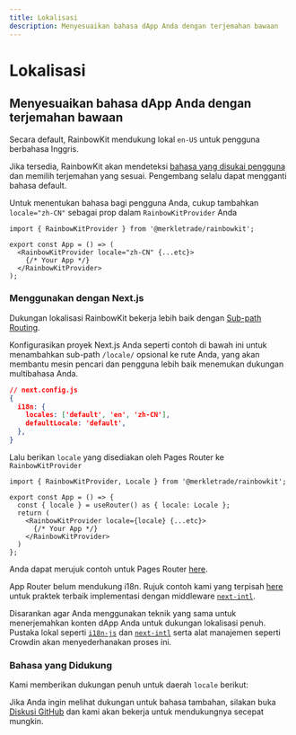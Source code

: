 ```yaml
---
title: Lokalisasi
description: Menyesuaikan bahasa dApp Anda dengan terjemahan bawaan
---
```


# Lokalisasi

## Menyesuaikan bahasa dApp Anda dengan terjemahan bawaan

Secara default, RainbowKit mendukung lokal `en-US` untuk pengguna berbahasa Inggris.

Jika tersedia, RainbowKit akan mendeteksi [bahasa yang disukai pengguna](https://developer.mozilla.org/en-US/docs/Web/API/Navigator/language) dan memilih terjemahan yang sesuai. Pengembang selalu dapat mengganti bahasa default.

Untuk menentukan bahasa bagi pengguna Anda, cukup tambahkan `locale="zh-CN"` sebagai prop dalam `RainbowKitProvider` Anda

```tsx
import { RainbowKitProvider } from '@merkletrade/rainbowkit';

export const App = () => (
  <RainbowKitProvider locale="zh-CN" {...etc}>
    {/* Your App */}
  </RainbowKitProvider>
);
```

### Menggunakan dengan Next.js

Dukungan lokalisasi RainbowKit bekerja lebih baik dengan [Sub-path Routing](https://nextjs.org/docs/pages/building-your-application/routing/internationalization#sub-path-routing).

Konfigurasikan proyek Next.js Anda seperti contoh di bawah ini untuk menambahkan sub-path `/locale/` opsional ke rute Anda, yang akan membantu mesin pencari dan pengguna lebih baik menemukan dukungan multibahasa Anda.

```json
// next.config.js
{
  i18n: {
    locales: ['default', 'en', 'zh-CN'],
    defaultLocale: 'default',
  },
}
```

Lalu berikan `locale` yang disediakan oleh Pages Router ke `RainbowKitProvider`

```tsx
import { RainbowKitProvider, Locale } from '@merkletrade/rainbowkit';

export const App = () => {
  const { locale } = useRouter() as { locale: Locale };
  return (
    <RainbowKitProvider locale={locale} {...etc}>
      {/* Your App */}
    </RainbowKitProvider>
  )
};
```

Anda dapat merujuk contoh untuk Pages Router [here](https://github.com/merkletrade/rainbowkit/tree/main/examples/with-next).

App Router belum mendukung i18n. Rujuk contoh kami yang terpisah [here](https://github.com/merkletrade/rainbowkit/tree/main/examples/with-next-app-i18n) untuk praktek terbaik implementasi dengan middleware [`next-intl`](https://github.com/amannn/next-intl).

Disarankan agar Anda menggunakan teknik yang sama untuk menerjemahkan konten dApp Anda untuk dukungan lokalisasi penuh. Pustaka lokal seperti [`i18n-js`](https://github.com/fnando/i18n) dan [`next-intl`](https://github.com/amannn/next-intl) serta alat manajemen seperti Crowdin akan menyederhanakan proses ini.

### Bahasa yang Didukung

Kami memberikan dukungan penuh untuk daerah `locale` berikut:

<Table
  header={[
    'Language', 'Region', 'Locale', 'Shortform'
  ]}
  dataTypes={[
    'string', 'string', 'code', 'code'
  ]}
  data={[
    ['English', 'United States 🇺🇸', 'en-US', 'en'],
    ['中文', 'Mainland China 🇨🇳', 'zh-CN', 'zh'],
    ['हिंदी', 'India 🇮🇳', 'hi-IN', 'hi'],
    ['Español', 'Latin America 🌎', 'es-419', 'es'],
    ['Français', 'France 🇫🇷', 'fr-FR', 'fr'],
    ['العربية', 'Middle East 🌍', 'ar-AR', 'ar'],
    ['Português', 'Brazil 🇧🇷', 'pt-BR', 'pt'],
    ['Русский', 'Russia 🇷🇺', 'ru-RU', 'ru'],
    ['Bahasa Indonesia', 'Indonesia 🇮🇩', 'id-ID', 'id'],
    ['日本語', 'Japan 🇯🇵', 'ja-JP', 'ja'],
    ['Türkçe', 'Turkey 🇹🇷', 'tr-TR', 'tr'],
    ['한국어', 'South Korea 🇰🇷', 'ko-KR', 'ko'],
    ['ภาษาไทย', 'Thailand 🇹🇭', 'th-TH', 'th'],
    ['українська', 'Ukraine 🇺🇦', 'uk-UA', 'ua'],
  ]}
/>

Jika Anda ingin melihat dukungan untuk bahasa tambahan, silakan buka [Diskusi GitHub](https://github.com/merkletrade/rainbowkit/discussions/new?category=ideas) dan kami akan bekerja untuk mendukungnya secepat mungkin.
